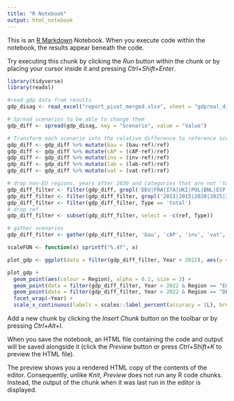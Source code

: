 ```yaml
---
title: "R Notebook"
output: html_notebook
---
```


This is an [R Markdown](http://rmarkdown.rstudio.com) Notebook. When you execute code within the notebook, the results appear beneath the code. 

Try executing this chunk by clicking the *Run* button within the chunk or by placing your cursor inside it and pressing *Ctrl+Shift+Enter*. 

```r
library(tidyverse)
library(readxl)
```

```r
#read gdp data from results
gdp_disag <- read_excel("report_pivot_merged.xlsx", sheet = "gdpreal_disag_yr")

```

```r
# Spread scenarios to be able to change them
gdp_diff <- spread(gdp_disag, key = "Scenario", value = "Value")

# Transform each scenario into the relative difference to reference scenario
gdp_diff <- gdp_diff %>% mutate(bau = (bau-ref)/ref)
gdp_diff <- gdp_diff %>% mutate(cAP = (cAP-ref)/ref)
gdp_diff <- gdp_diff %>% mutate(inv = (inv-ref)/ref)
gdp_diff <- gdp_diff %>% mutate(lab = (lab-ref)/ref)
gdp_diff <- gdp_diff %>% mutate(vat = (vat-ref)/ref)
```

```r
# drop non-EU regions, years after 2030 and categories that are not 'total'
gdp_diff_filter <- filter(gdp_diff, grepl('DEU|FRA|ITA|UKI|POL|BNL|ESP|EUN|EUS|EU-28', Region))
gdp_diff_filter <- filter(gdp_diff_filter, grepl('2011|2015|2020|2025|2030', Year))
gdp_diff_filter <- filter(gdp_diff_filter, Type == 'total')
# drop ref
gdp_diff_filter <- subset(gdp_diff_filter, select = -c(ref, Type))

# gather scenarios
gdp_diff_filter <- gather(gdp_diff_filter, 'bau', 'cAP', 'inv', 'vat', 'lab', key = 'Scenario', value = 'Value')


```

```r
scaleFUN <- function(x) sprintf("%.4f", x)

```

```r
plot_gdp <- ggplot(data = filter(gdp_diff_filter, Year > 2022), aes(y = Scenario, x = Value))

plot_gdp +
  geom_point(aes(colour = Region), alpha = 0.2, size = 3) +
  geom_point(data = filter(gdp_diff_filter, Year > 2022 & Region == "EU-28"), aes(colour = Region), alpha = 1, size = 3.5, color = "red") +
  geom_point(data = filter(gdp_diff_filter, Year > 2022 & Region == "DEU"), aes(colour = Region), alpha = 1, size = 3.5, color = "black") +
  facet_wrap(~Year) +
  scale_x_continuous(labels = scales::label_percent(accuracy = 1L), breaks = seq(-0.2, 0.1,0.05))

```

Add a new chunk by clicking the *Insert Chunk* button on the toolbar or by pressing *Ctrl+Alt+I*.

When you save the notebook, an HTML file containing the code and output will be saved alongside it (click the *Preview* button or press *Ctrl+Shift+K* to preview the HTML file).

The preview shows you a rendered HTML copy of the contents of the editor. Consequently, unlike *Knit*, *Preview* does not run any R code chunks. Instead, the output of the chunk when it was last run in the editor is displayed.
